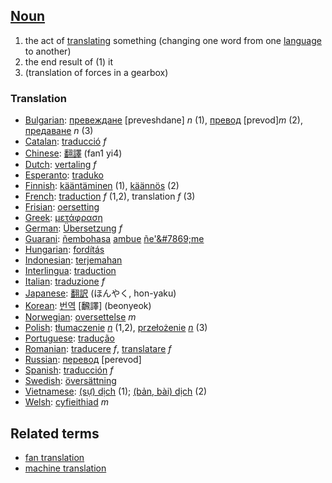== [[Noun]] == 
#the act of [[translate|translating]] something (changing one word from one [[language]] to another) 
#the end result of (1) it
#(translation of forces in a gearbox)

=== Translation ===
*[[Bulgarian]]: [[превеждане]] [preveshdane] ''n'' (1), [[превод]] [prevod]''m'' (2), [[предаване]] ''n'' (3)
*[[Catalan]]: [[traducció]] ''f''
*[[Chinese]]: [[翻譯]] (fan1 yi4)
*[[Dutch]]: [[vertaling]] ''f''
*[[Esperanto]]: [[traduko]]
*[[Finnish]]: [[kääntäminen]] (1), [[käännös]] (2)
*[[French]]: [[traduction]] ''f'' (1,2), translation ''f'' (3)
*[[Frisian]]: [[oersetting]]
*[[Greek]]: [[μετάφραση]]
*[[German]]: [[Übersetzung]] ''f''
*[[Guarani]]: [[ñembohasa]] [[ambue]] [[ñe'&#7869;]]me
*[[Hungarian]]: [[fordítás]]
*[[Indonesian]]: [[terjemah|terjemahan]]
*[[Interlingua]]: [[traduction]]
*[[Italian]]: [[traduzione]] ''f''
*[[Japanese]]: [[翻訳]] (ほんやく, hon-yaku)
*[[Korean]]: [[번역]] [飜譯] (beonyeok)
*[[Norwegian]]: [[oversettelse]] ''m''
*[[Polish]]: [[tłumaczenie]] ''[[neuter|n]]'' (1,2), [[przełożenie]] ''[[neuter|n]]'' (3)
*[[Portuguese]]: [[tradução]]
*[[Romanian]]: [[traducere]] ''f'', [[translatare]] ''f''
*[[Russian]]: [[перевод]] [perevod]
*[[Spanish]]: [[traducción]] ''f''
*[[Swedish]]: [[översättning]]
*[[Vietnamese]]: [[dịch|(sự) dịch]] (1); [[dịch|(bản, bài) dịch]] (2)
*[[Welsh]]: [[cyfieithiad]] ''m''

== Related terms ==
*[[fan translation]]
*[[machine translation]]